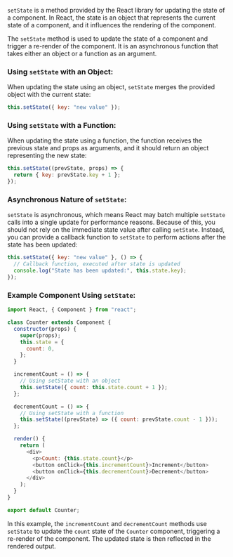 `setState` is a method provided by the React library for updating the state of a component. In React, the state is an object that represents the current state of a component, and it influences the rendering of the component.

The `setState` method is used to update the state of a component and trigger a re-render of the component. It is an asynchronous function that takes either an object or a function as an argument.

### Using `setState` with an Object:

When updating the state using an object, `setState` merges the provided object with the current state:

```javascript
this.setState({ key: "new value" });
```

### Using `setState` with a Function:

When updating the state using a function, the function receives the previous state and props as arguments, and it should return an object representing the new state:

```javascript
this.setState((prevState, props) => {
  return { key: prevState.key + 1 };
});
```

### Asynchronous Nature of `setState`:

`setState` is asynchronous, which means React may batch multiple `setState` calls into a single update for performance reasons. Because of this, you should not rely on the immediate state value after calling `setState`. Instead, you can provide a callback function to `setState` to perform actions after the state has been updated:

```javascript
this.setState({ key: "new value" }, () => {
  // Callback function, executed after state is updated
  console.log("State has been updated:", this.state.key);
});
```

### Example Component Using `setState`:

```javascript
import React, { Component } from "react";

class Counter extends Component {
  constructor(props) {
    super(props);
    this.state = {
      count: 0,
    };
  }

  incrementCount = () => {
    // Using setState with an object
    this.setState({ count: this.state.count + 1 });
  };

  decrementCount = () => {
    // Using setState with a function
    this.setState((prevState) => ({ count: prevState.count - 1 }));
  };

  render() {
    return (
      <div>
        <p>Count: {this.state.count}</p>
        <button onClick={this.incrementCount}>Increment</button>
        <button onClick={this.decrementCount}>Decrement</button>
      </div>
    );
  }
}

export default Counter;
```

In this example, the `incrementCount` and `decrementCount` methods use `setState` to update the `count` state of the `Counter` component, triggering a re-render of the component. The updated state is then reflected in the rendered output.
